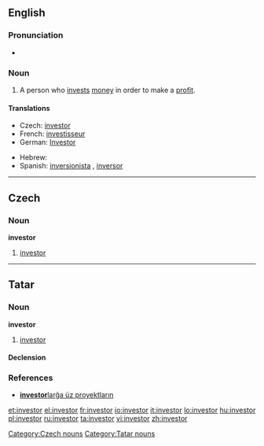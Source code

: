 {{also|Investor}}
==English==

===Pronunciation===
* {{rhymes|ɛstə(r)}}

===Noun===
{{en-noun}}

# A person who [[invest]]s [[money]] in order to make a [[profit]].

====Translations====
{{trans-top|person who invests money in order to make a profit}}
* Czech: [[#Czech|investor]] {{m}}
* French: [[investisseur]]
* German: [[Investor]] {{m}}
{{trans-mid}}
* Hebrew: {{t-|he|משקיע|m|tr=mashkia|sc=Hebr}}
* Spanish: [[inversionista]] {{m}} {{italbrac|Latin America}}, [[inversor]] {{m}} {{italbrac|Argentina|Spain}}
{{trans-bottom}}

----

==Czech==

===Noun===
'''investor''' {{m}}

# [[#English|investor]]

[[Category:Czech nouns]]

----

==Tatar==

===Noun===
'''investor'''

# [[investor#english|investor]]

====Declension====
{{tt-latin-noun|nıñ|ğa|nı|da|dan}}

===References===
* [http://www2.azatliq.org/news/local/tb/archives/2006/10/23.ASP#537891  '''investor'''larğa üz proyektların]

[[Category:Tatar nouns]]

[[et:investor]]
[[el:investor]]
[[fr:investor]]
[[io:investor]]
[[it:investor]]
[[lo:investor]]
[[hu:investor]]
[[pl:investor]]
[[ru:investor]]
[[ta:investor]]
[[vi:investor]]
[[zh:investor]]